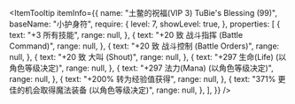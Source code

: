 
<ItemTooltip
  itemInfo={{
    name: "土鳖的祝福(VIP 3) TuBie's Blessing (99)",
    baseName: "小护身符",
    require: {
      level: 7,
      showLevel: true,
    },
    properties: [
      {
        text: "+3 所有技能",
        range: null,
      },
      {
        text: "+20 致 战斗指挥 (Battle Command)",
        range: null,
      },
      {
        text: "+20 致 战斗控制 (Battle Orders)",
        range: null,
      },
      {
        text: "+20 致 大叫 (Shout)",
        range: null,
      },
      {
        text: "+297 生命(Life) (以角色等级决定)",
        range: null,
      },
      {
        text: "+297 法力(Mana) (以角色等级决定)",
        range: null,
      },
      {
        text: "+200% 转为经验值获得",
        range: null,
      },
      {
        text: "371% 更佳的机会取得魔法装备 (以角色等级决定)",
        range: null,
      },
    ],
  }}
/>